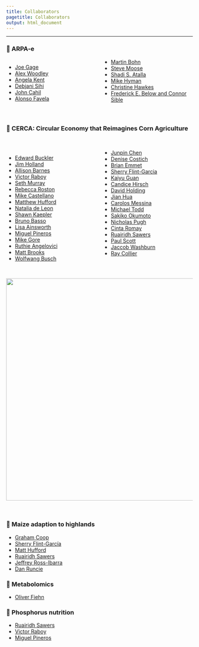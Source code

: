 ---
title: Collaborators
pagetitle: Collaborators
output: html_document
---


---

### 🌽 ARPA-e  

<div style="columns: 2; -webkit-columns: 2; -moz-columns: 2;">

- [Joe Gage](https://gagelab.wordpress.ncsu.edu/)
- [Alex Woodley](https://sustainablesoils.wordpress.ncsu.edu/research-group/)
- [Angela Kent](https://microbiome.nres.illinois.edu/)
- [Debjani Sihi](https://www.debjanisihi.com/)
- [John Cahil](https://www.ornl.gov/staff-profile/john-f-cahill)
- [Alonso Favela](https://www.favelalab.com/the-team)
- [Martin Bohn](https://cropsciences.illinois.edu/directory/mbohn)
- [Steve Moose](https://cropsciences.illinois.edu/directory/smoose)
- [Shadi S. Atalla](https://ceos.illinois.edu/bio-shadiatallah)
- [Mike Hyman](https://cals.ncsu.edu/plant-and-microbial-biology/people/mrhyman/)
- [Christine Hawkes](https://hawkeslab.wordpress.ncsu.edu/)
- [Frederick E. Below and Connor Sible](https://cropphysiology.cropsci.illinois.edu/staff/)

</div>

<br>

### 🌽 CERCA: **C**ircular **E**conomy that **R**eimagines **C**orn **A**griculture 
<br>

<div style="columns: 2; -webkit-columns: 2; -moz-columns: 2;">

- [Edward Buckler](https://www.maizegenetics.net/)    
- [Jim Holland](https://cals.ncsu.edu/crop-and-soil-sciences/people/jholland/)  
- [Allison Barnes](https://scholar.google.com/citations?user=bpeDL5YAAAAJ&hl=en)   
- [Victor Raboy](https://www.researchgate.net/scientific-contributions/Victor-Raboy-39880567)
- [Seth Murray](https://soilcrop.tamu.edu/people/murray-seth-c/)
- [Rebecca Roston](https://www.rostonlab.com/)
- [Mike Castellano](https://castellanolab.weebly.com/)
- [Matthew Hufford](https://www.zeagenomics.org/)
- [Natalia de Leon](https://cornbreeding.wisc.edu/)
- [Shawn Kaepler](https://energy.wisc.edu/about/energy-experts/shawn-kaeppler)
- [Bruno Basso](https://www.canr.msu.edu/people/basso_bruno)
- [Lisa Ainsworth](https://sib.illinois.edu/directory/profile/ainswort)
- [Miguel Pineros](https://scholar.google.com/citations?user=jfGIEM4AAAAJ&hl=en)
- [Mike Gore](https://blogs.cornell.edu/gorelab/)
- [Ruthie Angelovici](https://biology.missouri.edu/people/angelovici)
- [Matt Brooks]()
- [Wolfwang Busch](https://busch.salk.edu/)
- [Junpin Chen](https://www.ars.usda.gov/plains-area/lubbock-tx/cropping-systems-research-laboratory/plant-stress-and-germplasm-development-research/people/jumping-chen/)
- [Denise Costich](https://www.maizegenetics.net/denisecostich)
- [Brian Emmet](https://www.ars.usda.gov/midwest-area/ames/nlae/people/bryan-emmett/)
- [Sherry Flint-Garcia](https://flint-garcias.mufaculty.umsystem.edu/)
- [Kaiyu Guan](http://faculty.nres.illinois.edu/~kaiyuguan/)
- [Candice Hirsch](https://hirschlab.cfans.umn.edu/)
- [David Holding](https://holdinglab.unl.edu/)
- [Jian Hua](https://blogs.cornell.edu/jianhualab/)
- [Carolos Messina](https://hos.ifas.ufl.edu/people/on-campus-faculty/carlos-d-messina/)
- [Michael Todd](https://www.salk.edu/scientist/todd-michael/)
- [Sakiko Okumoto](https://soilcrop.tamu.edu/people/okumoto-sakiko/)
- [Nicholas Pugh](https://www.ars.usda.gov/people-locations/person/?person-id=56194)
- [Cinta Romay](https://www.maizegenetics.net/cintaromay)
- [Ruairidh Sawers](http://www.langebio.cinvestav.mx/?pag=369)
- [Paul Scott](https://www.ars.usda.gov/midwest-area/ames/cicgru/people/paul-scott/)
- [Jaccob Washburn](https://www.ars.usda.gov/people-locations/person?person-id=55047)
- [Ray Collier](https://www.ars.usda.gov/people-locations/person?person-id=11078)

</div>


<br>

<div style="text-align: center;">
  <img src="images/image.avif" style="width: 600px;">
</div>  
<br>

### 🌽 Maize adaption to highlands 

- [Graham Coop](https://gcbias.org/)    
- [Sherry Flint-García](http://web.missouri.edu/~flint-garcias/home.html)  
- [Matt Hufford](http://www.public.iastate.edu/~mhufford/HuffordLab/home.html)   
- [Ruairidh Sawers](http://www.langebio.cinvestav.mx/?pag=369)  
- [Jeffrey Ross-Ibarra](http://www.rilab.org/)  
- [Dan Runcie](http://runcielab.ucdavis.edu/)  

### 🌽 Metabolomics

- [Oliver Fiehn](http://fiehnlab.ucdavis.edu/)


### 🌽 Phosphorus nutrition

- [Ruairidh Sawers](http://www.langebio.cinvestav.mx/?pag=369)
- [Victor Raboy](https://www.researchgate.net/scientific-contributions/Victor-Raboy-39880567)
- [Miguel Pineros](https://scholar.google.com/citations?user=jfGIEM4AAAAJ&hl=en)




